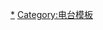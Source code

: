 {{Navbox
|name = 国际广播电台
|title = [[國際廣播]][[电台广播|電台]]
|listclass = hlist

|group1 = 亚洲
| list1 =
{{Navbox|child
   |group1 = 东亚
   |list1 =
*{{Flagicon|PRC}} '''[[中国国际广播电台|中国国际广播电台（中国之声）]]'''
*{{Flagicon|PRC}} '''[[海峡之声]]'''<sup>3</sup>
*{{Flagicon|PRC}} '''[[广西对外广播电台]]''' 
*{{Flagicon|PRC}} '''[[云南人民广播电台香格里拉之声|香格里拉之声]]'''
*{{Flagicon|ROC}} '''[[中央廣播電臺|中央廣播電臺（台湾之音）]]'''
**<s>[[自由中国之声]]</s>
*{{Flagicon|Japan}} '''[[日本國際廣播電台]]'''
*{{Flagicon|Japan}} [[潮风电台]]<sup>2</sup>
*{{Flagicon|Japan}} [[故乡的风]]
*{{Flagicon|ROK}} '''[[韓國國際廣播電台]]'''
*{{Flagicon|ROK}} [[KBS韩民族放送]]
*{{Flagicon|ROK}} [[自由北韓放送]]<sup>2</sup>
*{{Flagicon|ROK}} [[自由朝鲜放送]]
*{{Flagicon|ROK}} [[北韓改革放送]]
*{{Flagicon|ROK}} [[旷野之声]]<sup>1</sup>
*{{Flagicon|ROK}} [[自由之声电台]]
*{{Flagicon|ROK}} [[人民之声电台]]
*{{Flagicon|ROK}} [[希望回声电台]]
*{{Flagicon|ROK}} [[自由之声电台 (短波广播)]]<sup>1</sup>
*{{Flagicon|ROK}} [[開放北韓放送]]<sup>2</sup>
*{{Flagicon|ROK}} <s>[[大韩民国国防部电台]]</s>
*{{Flagicon|PRK}} '''[[朝鲜之声]]'''
*{{Flagicon|PRK}} [[平壤廣播電台]]
*{{Flagicon|PRK}} [[统一的回声广播电台]]
*{{Flagicon|PRK}} <s>[[救國之聲廣播電台]]</s>
*{{Flagicon|Mongolia}} '''[[蒙古之声]]'''
   |group2 = 东南亚
   |list2 =
*{{Flagicon|Vietnam}} '''[[越南之声]]'''
*{{Flagicon|Thailand}} '''[[泰國廣播電台國際台]]'''
*{{Flagicon|Laos}} '''[[老挝国家广播电台]]'''
*{{Flagicon|Myanmar}} [[缅甸广播电视台|缅甸广播电台]]
*{{Flagicon|Indonesia}} '''[[印度尼西亚之聲]]'''
*{{Flagicon|Philippines}} [[菲律宾广播电台]]
*{{Flagicon|Philippines}} <s>[[亚洲真理电台]]</s>
*{{Flagicon|South Vietnam}} <s>[[越南广播电台]]</s>
*{{Flagicon|Malaysia}} <s>[[馬來西亞之聲]]</s>
*{{Flagicon|Malaysia}} <s>[[马来亚革命之声广播电台]]</s>
*{{Flagicon|Singapore}} <s>[[新加坡国际广播电台]]</s>
   |group3 = 南亚
   |list3 =
*{{Flagicon|India}} '''[[全印广播电台|印度德里广播电台]]'''
*{{Flagicon|India}} {{link-en|精神之旅电台|Athmeeya Yathra}}<sup>1</sup>
*{{Flagicon|Bangladesh}} [[孟加拉国广播电台]]
*{{Flagicon|Pakistan}} '''[[巴基斯坦廣播公司|巴基斯坦廣播电台]]'''
   |group4 = 中亚
   |list4 =
*{{Flagicon|Kyrgyzstan}} [[吉尔吉斯公共广播电视公司]]
*{{Flagicon|Tajikistan}} [[塔吉克之声]]
*{{Flagicon|Uzbekistan}} <s>[[塔什干国际广播电台]]</s>
   |group5 = 西亚
   |list5 =
*{{Flagicon|AFG}} [[阿富汗广播电台]]
*{{Flagicon|Saudi Arabia}} [[沙特广播公司|沙特阿拉伯国际广播电台]]
*{{Flagicon|Iran}} [[伊朗伊斯兰共和国广播电视台|伊朗伊斯兰共和国对外广播电台]]
*{{Flagicon|Turkey}} '''[[土耳其之聲]]'''
*{{Flagicon|KWT}} [[科威特广播电台]]
*{{Flagicon|Georgia}} [[格鲁吉亚广播电台]]
*{{Flagicon|Armenia}} [[亚美尼亚之声]]
*{{Flagicon|Syria}} <s>[[大马士革广播电台]]</s>
*{{Flagicon|ISR}} <s>[[以色列国际广播电台]]</s>
}}

|group2 = 欧洲
|list2 =
{{Navbox|child
   |group1 = 北欧
   |list1 =
*{{Flagicon|Sweden}} {{link-en|瑞典国际广播电台|SR International – Radio Sweden}}
*{{Flagicon|NOR}} <s>[[西藏之声 (挪威)|西藏之声]]</s><sup>2</sup>
*{{Flagicon|NOR}} <s>[[缅甸民主之声]]<sup>2</sup></s>
   |group2 = 西欧
   |list2 =
*{{Flagicon|UK}} [[英國廣播公司國際頻道]]
*{{Flagicon|UK}} [[英國三軍廣播服務]]<sup>3</sup>
*{{Flagicon|Ireland}} [[爱尔兰广播电视|爱尔兰国际广播电台]]
*{{Flagicon|FRA}} [[法国国际广播电台]]
*{{Flagicon|NLD}} [[达尔富尔广播电台]]<sup>2</sup>
*{{Flagicon|NLD}} <s>[[荷蘭國際廣播電台|荷蘭國際廣播電台]]</s>
   |group3 = 中欧
   |list3 =
*{{Flagicon|DEU}} [[德国之声]]
*{{Flagicon|CHE}} [[瑞士國際廣播電台]]
*{{Flagicon|Austria}} [[奥地利广播集团|奥地利国际广播电台]]
*{{Flagicon|SVK}}  {{link-en|斯洛伐克国际广播电台|Radio Slovakia International}}
*{{Flagicon|CZE}} [[布拉格广播电台]]
*{{Flagicon|Poland}} {{link-en|波兰对外广播电台|Polish Radio External Service}}
*{{Flagicon|Hungary}} [[匈牙利广播电台]]
*{{Flagicon|DDR}} <s>[[柏林国际广播电台]]</s>
   |group4 = 东欧
   |list4 =
*{{Flagicon|RUS}} '''[[俄罗斯卫星广播电台]]'''（原苏联莫斯科广播电台）
*{{Flagicon|UKR}} [[乌克兰国际广播电台]]
*{{Flagicon|BLR}} '''[[白俄罗斯广播电台]]'''
*{{Flagicon|Romania}} '''[[羅馬尼亞國際廣播電台]]'''
*{{Flagicon|Moldova}} [[摩尔多瓦國際廣播電台]]
*{{Flagicon|LAT}} [[拉脱维亚国际广播电台]]
*{{Flagicon|RUS}} <s>[[俄羅斯之聲]]</s>
*{{Flagicon|USSR}} <s>[[莫斯科广播电台]]</s>
*{{Flagicon|USSR}} <s>[[和平与进步广播电台]]</s>
   |group5 = 南欧
   |list5 =
*{{Flagicon|Croatia}} [[克罗地亚之声]]
*{{Flagicon|Albania}} [[阿尔巴尼亚广播电视台|地拉那广播电台]]
*{{Flagicon|BUL}} [[保加利亞廣播電台]]
*{{Flagicon|Macedonia}} [[马其顿广播电台]]
*{{Flagicon|Greece}} [[希腊之声]]
*{{Flagicon|Italy}} [[RAI国际广播电台]]
*{{Flagicon|Spain}} [[西班牙对外广播电台]]
*{{Flagicon|Portugal}} [[葡萄牙国际广播电台]]
*{{Flagicon|VAT}} '''[[梵蒂岡廣播電台]]'''<sup>1</sup>
*{{Flagicon|Serbia}} <s>[[塞爾維亞國際廣播電台]]</s>
}}

|group3 = 非洲
|list3 =
*{{Flagicon|Algeria}} {{link-en|阿尔及利亚国际广播电台|Radio Algeria}}
*{{Flagicon|EGY}} [[埃及广播电台]]
*{{Flagicon|Libya}} [[利比亚广播电台]]
*{{Flagicon|Nigeria}} [[尼日利亚之声]]
*{{Flagicon|ZIM}} [[津巴布韦之声]]
*{{Flagicon|South Africa}} [[非洲频道]]

|group4 = 美洲
|list4 =
{{Navbox|child
   |group1 = 北美
   |list1 =
*{{Flagicon|USA}} '''[[美国之音]]'''
*{{Flagicon|USA}} '''[[自由亚洲电台]]'''
*{{Flagicon|USA}} [[自由欧洲电台／自由电台|自由欧洲电台]]
*{{Flagicon|USA}} [[阿萨迪电台]]
*{{Flagicon|USA}} <s>[[自由伊拉克电台]]</s>
*{{Flagicon|USA}} [[马蒂广播电视台|马蒂电台]]
*{{Flagicon|USA}} [[萨瓦电台]]
*{{Flagicon|UNO}} '''[[联合国电台]]'''
*{{Flagicon|USA}} '''[[遠東廣播公司]]'''<sup>1</sup>（'''[[良友电台]]'''、'''[[益友电台]]'''）
*{{Flagicon|USA}} '''[[環球電台|環球廣播電台]]'''<sup>1</sup>
*{{Flagicon|USA}} '''[[生命之光廣播電台]]'''<sup>1</sup>
*{{Flagicon|USA}} [[世界丰收国际广播电台]]<sup>1</sup>
*{{Flagicon|USA}} [[殉道者之声]]<sup>1</sup>
*{{Flagicon|USA}} [[圣经之声广播电台]]<sup>1</sup>
*{{Flagicon|USA}} [[安第斯之声]]<sup>1</sup>
*{{Flagicon|USA}} '''[[复临信徒世界广播电台]]'''<sup>1</sup>
*{{Flagicon|USA}} [[苗族希望之声|福音之声]]<sup>1</sup>
*{{Flagicon|USA}} '''[[希望之声国际广播电台]]'''<sup>2</sup>
*{{Flagicon|USA}} [[美国军中广播]]<sup>3</sup>
*{{Flagicon|USA}} [[中国之音广播电台|中国之音]]<sup>2</sup>
*{{Flagicon|USA}} <s>[[Family Radio|家庭电台]]</s><sup>1</sup>
*{{Flagicon|Canada}} <s>[[加拿大国际广播电台]]</s>
   |group2 = 拉美
   |list2 =
*{{Flagicon|Venezuela}} [[委内瑞拉全国广播电台]]
*{{Flagicon|ARG}} '''[[阿根廷公共对外广播电台]]'''
*{{Flagicon|CUB}} [[古巴哈瓦那广播电台]]
}}

|group5 = 大洋洲
|list5 =
*{{Flagicon|Australia}} [[澳洲廣播電台]]
*{{Flagicon|New Zealand}} [[新西蘭國際廣播電台]]
*{{Flagicon|Australia}} '''[[安第斯之声#对中国广播|澳大利亚飞越电台]]'''<sup>1</sup>
*{{Flagicon|Australia}} <s>[[CVC广播电台]]</s><sup>1</sup>

|group6 = 其它
|list6 = 
*[[调谐信号]]

|belowstyle = font-size: 90%;
|below = 註：<sup>1</sup>为[[宗教电台]]；<sup>2</sup>为民营电台；<sup>3</sup>为军事电台；<s>刪除線</s>为短波已停播电台；未标记则为[[公共廣播|公共]]或[[国营广播|国营]]电台。<br />'''粗体'''表示目前正在通过短波播出[[現代標準漢語|华语]]节目的电台。
}}<noinclude>

[[Category:国际广播|*]]
[[Category:电台模板]]
</noinclude>